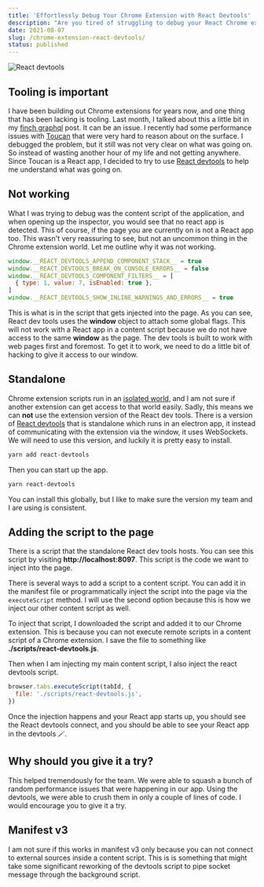 ```yaml
---
title: 'Effortlessly Debug Your Chrome Extension with React Devtools'
description: "Are you tired of struggling to debug your React Chrome extension? Learn how to use React devtools to make the process effortless. From installing the standalone version to injecting it into your content script, this guide covers everything you need to know to optimize your extension's performance and squash bugs like a pro. Get ready to revolutionize your debugging process and take your extension to the next level."
date: 2021-08-07
slug: /chrome-extension-react-devtools/
status: published
---
```


![React devtools](./react-devtools.png)

## Tooling is important

I have been building out Chrome extensions for years now, and one thing that has been lacking is tooling. Last month, I talked about this a little bit in my [finch graphql](/finch-graphql) post. It can be an issue. I recently had some performance issues with [Toucan](https://jointoucan.com) that were very hard to reason about on the surface. I debugged the problem, but it still was not very clear on what was going on. So instead of wasting another hour of my life and not getting anywhere. Since Toucan is a React app, I decided to try to use [React devtools](https://chrome.google.com/webstore/detail/react-developer-tools/fmkadmapgofadopljbjfkapdkoienihi?hl=en) to help me understand what was going on.

## Not working

What I was trying to debug was the content script of the application, and when opening up the inspector, you would see that no react app is detected. This of course, if the page you are currently on is not a React app too. This wasn't very reassuring to see, but not an uncommon thing in the Chrome extension world. Let me outline why it was not working.

```javascript
window.__REACT_DEVTOOLS_APPEND_COMPONENT_STACK__ = true
window.__REACT_DEVTOOLS_BREAK_ON_CONSOLE_ERRORS__ = false
window.__REACT_DEVTOOLS_COMPONENT_FILTERS__ = [
  { type: 1, value: 7, isEnabled: true },
]
window.__REACT_DEVTOOLS_SHOW_INLINE_WARNINGS_AND_ERRORS__ = true
```

This is what is in the script that gets injected into the page. As you can see, React dev tools uses the **window** object to attach some global flags. This will not work with a React app in a content script because we do not have access to the same **window** as the page. The dev tools is built to work with web pages first and foremost. To get it to work, we need to do a little bit of hacking to give it access to our window.

## Standalone

Chrome extension scripts run in an [isolated world](https://developer.chrome.com/docs/extensions/mv3/content_scripts/#isolated_world), and I am not sure if another extension can get access to that world easily. Sadly, this means we can **not** use the extension version of the React dev tools. There is a version of [React devtools](https://www.npmjs.com/package/react-devtools) that is standalone which runs in an electron app, it instead of communicating with the extension via the window, it uses WebSockets. We will need to use this version, and luckily it is pretty easy to install.

```bash
yarn add react-devtools
```

Then you can start up the app.

```bash
yarn react-devtools
```

You can install this globally, but I like to make sure the version my team and I are using is consistent.

## Adding the script to the page

There is a script that the standalone React dev tools hosts. You can see this script by visiting **http://localhost:8097**. This script is the code we want to inject into the page.

There is several ways to add a script to a content script. You can add it in the manifest file or programmatically inject the script into the page via the `executeScript` method. I will use the second option because this is how we inject our other content script as well.

To inject that script, I downloaded the script and added it to our Chrome extension. This is because you can not execute remote scripts in a content script of a Chrome extension. I save the file to something like **./scripts/react-devtools.js**.

Then when I am injecting my main content script, I also inject the react devtools script.

```javascript
browser.tabs.executeScript(tabId, {
  file: './scripts/react-devtools.js',
})
```

Once the injection happens and your React app starts up, you should see the React devtools connect, and you should be able to see your React app in the devtools 🪄.

## Why should you give it a try?

This helped tremendously for the team. We were able to squash a bunch of random performance issues that were happening in our app. Using the devtools, we were able to crush them in only a couple of lines of code. I would encourage you to give it a try.

## Manifest v3

I am not sure if this works in manifest v3 only because you can not connect to external sources inside a content script. This is is something that might take some significant reworking of the devtools script to pipe socket message through the background script.
